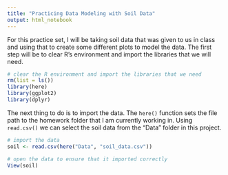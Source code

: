 ```yaml
---
title: "Practicing Data Modeling with Soil Data"
output: html_notebook
---
```


For this practice set, I will be taking soil data that was given to us in class and using that to create some different plots to model the data. The first step will be to clear R's environment and import the libraries that we will need.

```r
# clear the R environment and import the libraries that we need
rm(list = ls())
library(here)
library(ggplot2)
library(dplyr)
```

The next thing to do is to import the data.  The `here()` function sets the file path to the homework folder that I am currently working in.  Using `read.csv()` we can select the soil data from the "Data" folder in this project. 

```r
# import the data 
soil <- read.csv(here("Data", "soil_data.csv"))

# open the data to ensure that it imported correctly
View(soil)
```

